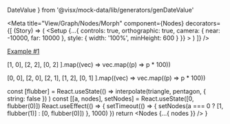   DateValue
} from '@visx/mock-data/lib/generators/genDateValue'

<Meta
  title="View/Graph/Nodes/Morph"
  component={Nodes}
  decorators={[
    (Story) => (
      <Setup
        {...{
          controls: true,
          orthographic: true,
          camera: { near: -10000, far: 10000 },
          style: { width: '100%', minHeight: 600 }
        }}
      >
        <Story />
      </Setup>
    )
  ]}
/>

[Example #1](https://react-move-docs.netlify.app/#/demos/animate)

  [1, 0],
  [2, 2],
  [0, 2]
].map((vec) => vec.map((p) => p * 100))

  [0, 0],
  [2, 0],
  [2, 1],
  [1, 2],
  [0, 1]
].map((vec) => vec.map((p) => p * 100))

  const [flubber] = React.useState(() =>
    interpolate(triangle, pentagon, { string: false })
  )
  const [[a, nodes], setNodes] = React.useState([0, flubber(0)])
  React.useEffect(() => {
    setTimeout(() => {
      setNodes(a === 0 ? [1, flubber(1)] : [0, flubber(0)])
    }, 1000)
  })
  return <Nodes {...{ nodes }} />
}

<Canvas>
  <Story name="Flubber">
    <Flubber />
  </Story>
</Canvas>
